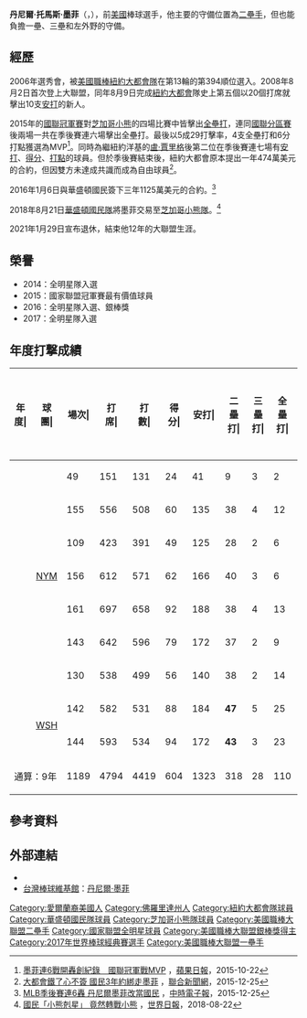 {{Infobox MLB player|
|name        = 丹尼爾·墨菲<br />Daniel Murphy
|image       = Daniel Murphy on March 18, 2016 (2).jpg
|caption     = 華盛頓國民時期的墨菲
|width       = 
|team        = 
|number      = 
|position    = 二壘手 / 一壘手
|bats        = 左
|throws      = 右
|birthdate  = {{birth date and age|mf=yes|1985|4|1}}
|birthplace = {{USA}}[[佛羅里達州|佛羅里達州]][[傑克遜維爾_(佛羅里達州)|傑克遜維爾]]
|debutleague = MLB
|debutdate   = 8月2日
|debutyear   = 2008年
|debutteam   = [[紐約大都會|紐約大都會]]
|statyear    = 2020年球季
|statleague  = MLB
|stat1label  = [[打擊率|打擊率]]
|stat1value  = .296
|stat2label  = [[安打|安打]]
|stat2value  = 1,572
|stat4label  = [[全壘打|全壘打]]
|stat4value  = 138
|stat5label  = [[打點|打點]]
|stat5value  = 735
|teams       =<nowiki></nowiki>
* [[紐約大都會|紐約大都會]] ({{mlby|2008}}–{{mlby|2015}})
* [[華盛頓國民|華盛頓國民]] ({{mlby|2016}}–{{mlby|2018}})
* [[芝加哥小熊|芝加哥小熊]] ({{mlby|2018}})
* [[科羅拉多洛磯|科羅拉多洛磯]] ({{mlby|2019}}-{{mlby|2020}})
|awards      =<nowiki></nowiki>
* 3× [[美國職棒大聯盟全明星賽|全明星賽]] (2014、2016、2017)
* [[美國職棒大聯盟銀棒獎|國聯二壘手銀棒獎]] (2016)
* [[國聯冠軍賽MVP|國聯冠軍賽MVP]] (2015)
|medaltemplates=
{{MedalSport|男子[[棒球|棒球]]}}
{{Medal|Country|{{bb|USA}}}}
{{MedalCompetition|[[世界棒球經典賽|世界棒球經典賽]]}}
{{MedalGold|[[2017年世界棒球經典賽|2017 洛杉磯]]|團隊}}
}}
''' 丹尼爾·托馬斯·墨菲 '''（{{lang-en|Daniel Thomas Murphy}}，{{bd|1985年|4月1日||}}），前[[美國|美國]]棒球選手，他主要的守備位置為[[二壘手|二壘手]]，但也能負擔一壘、三壘和左外野的守備。

== 經歷 ==
2006年選秀會，被[[美國職棒|美國職棒]][[紐約大都會隊|紐約大都會隊]]在第13輪的第394順位選入。2008年8月2日首次登上大聯盟，同年8月9日完成[[紐約大都會|紐約大都會]]隊史上第五個以20個打席就擊出10支[[安打|安打]]的新人。

2015年的[[國聯冠軍賽|國聯冠軍賽]]對[[芝加哥小熊|芝加哥小熊]]的四場比賽中皆擊出[[全壘打|全壘打]]，連同[[國聯分區賽|國聯分區賽]]後兩場一共在季後賽連六場擊出全壘打。最後以5成29打擊率，4支全壘打和6分打點獲選為MVP<ref>[http://www.appledaily.com.tw/realtimenews/article/new/20151022/716614/ 墨菲連6戰開轟創紀錄　國聯冠軍戰MVP] {{Wayback|url=http://www.appledaily.com.tw/realtimenews/article/new/20151022/716614/ |date=20151027062045 }}，[[蘋果日報|蘋果日報]]，2015-10-22</ref>。同時為繼紐約洋基的[[盧·賈里格|盧·賈里格]]後第二位在季後賽連七場有[[安打|安打]]、[[得分|得分]]、[[打點|打點]]的球員。但於季後賽結束後，紐約大都會原本提出一年474萬美元的合約，但因雙方未達成共識而成為自由球員<ref>[http://udn.com/news/story/6999/1400228 大都會鐵了心不簽 國民3年約綁走墨菲] {{Wayback|url=http://udn.com/news/story/6999/1400228 |date=20160404190539 }}，[[聯合新聞網|聯合新聞網]]，2015-12-25</ref>。

2016年1月6日與華盛頓國民簽下三年1125萬美元的合約。<ref>[http://www.chinatimes.com/realtimenews/20151225002325-260403 MLB季後賽連6轟 丹尼爾墨菲改當國民] {{Wayback|url=http://www.chinatimes.com/realtimenews/20151225002325-260403 |date=20191205195759 }}，[[中時電子報|中時電子報]]，2015-12-25</ref>

2018年8月21日[[華盛頓國民隊|華盛頓國民隊]]將墨菲交易至[[芝加哥小熊隊|芝加哥小熊隊]]。<ref>[https://www.worldjournal.com/5832692/article-mlb%EF%BC%8F%E5%9C%8B%E6%B0%91%E3%80%8C%E5%B0%8F%E7%86%8A%E5%89%8B%E6%98%9F%E3%80%8D-%E7%AB%9F%E7%84%B6%E8%BD%89%E6%88%B0%E5%B0%8F%E7%86%8A/ 國民「小熊剋星」 竟然轉戰小熊] {{Wayback|url=https://www.worldjournal.com/5832692/article-mlb%EF%BC%8F%E5%9C%8B%E6%B0%91%E3%80%8C%E5%B0%8F%E7%86%8A%E5%89%8B%E6%98%9F%E3%80%8D-%E7%AB%9F%E7%84%B6%E8%BD%89%E6%88%B0%E5%B0%8F%E7%86%8A/ |date=20180825074041 }}，[[世界日報|世界日報]]，2018-08-22</ref>

2021年1月29日宣布退休，結束他12年的大聯盟生涯。

== 榮譽 ==
* 2014：全明星隊入選
* 2015：國家聯盟冠軍賽最有價值球員
* 2016：全明星隊入選、銀棒獎
* 2017：全明星隊入選

== 年度打撃成績 ==
{| class="wikitable" style="text-align:right; font-size:small"
|-bgcolor="#efefef"
!年度|!!球團|!!場次|!!打<br />席|!!打<br />數|!!得分|!!安打|!!二<br />壘<br />打|!!三<br />壘<br />打|!!全<br />壘<br />打|!!壘<br />打<br />數|!!打點|!!盜壘|!!盜<br />壘<br />失<br />敗|!!犧<br />牲<br />打|!!高<br />飛<br />犧<br />牲<br />打|!!保送|!!敬遠|!!觸身|!!三振|!!雙殺|!!打<br />擊<br />率|!!上<br />壘<br />率|!!長<br />打<br />率|!!OPS
|-
|style="text-align: center;"|{{by2|2008}}
|rowspan="7" style="text-align: center;"|[[紐約大都會|NYM]]
|49||151||131||24||41||9||3||2||62||17||0||2||0||1||18||1||1||28||4||.313||.397||.473||.871
|-
|style="text-align: center;"|{{by2|2009}}
|155||556||508||60||135||38||4||12||217||63||4||2||4||6||38||4||0||69||13||.266||.313||.427||.741
|-
|style="text-align: center;"|{{by2|2011}}
|109||423||391||49||125||28||2||6||175||49||5||5||3||2||24||2||3||42||14||.320||.362||.448||.809
|-
|style="text-align: center;"|{{by2|2012}}
|156||612||571||62||166||40||3||6||230||65||10||2||0||4||36||5||1||82||12||.291||.332||.403||.735
|-
|style="text-align: center;"|{{by2|2013}}
|161||697||658||92||188||38||4||13||273||78||23||3||0||5||32||2||2||95||13||.286||.319||.415||.733
|-
|style="text-align: center;"|{{by2|2014}}
|143||642||596||79||172||37||2||9||240||57||13||5||0||5||39||3||2||86||15||.289||.332||.403||.734
|-
|style="text-align: center;"|{{by2|2015}}
|130||538||499||56||140||38||2||14||224||73||2||2||0||6||31||10||2||38||15||.281||.322||.449||.770
|-
|style="text-align: center;"|{{by2|2016}}
|rowspan="2" style="text-align: center;"|[[華盛頓國民|WSH]]
|142||582||531||88||184||'''47'''||5||25||316||104||5||3||0||8||35||10||8||57||4||.347||.390||'''.595'''||'''.985'''
|-
|style="text-align: center;"|{{by2|2017}}
|144||593||534||94||172||'''43'''||3||23||290||93||2||0||0||3||52||14||4||77||16||.322||.384||.543||.928
|-
!colspan="2"|通算：9年
|1189||4794||4419||604||1323||318||28||110||2027||599||64||24||7||40||205||51||23||574||106||.299||.345||.459||.804
|}

== 參考資料 ==
{{Reflist}}

== 外部連結 ==
* {{Baseballstats |mlb=502517|espn=29200|br=m/murphda08|fangraphs=4316|cube=Daniel-Murphy|brm=murphy011dan}}
* [[台灣棒球維基館|台灣棒球維基館]]：[http://twbsball.dils.tku.edu.tw/wiki/index.php/Daniel_Murphy 丹尼爾·墨菲]{{Wayback|url=http://twbsball.dils.tku.edu.tw/wiki/index.php/Daniel_Murphy |date=20190921090805 }}

{{Commons category|Daniel Murphy (baseball)}}
{{Portal|棒球}}




{{2017年世界棒球經典賽美國隊選手列表}}
{{DEFAULTSORT:Murphy, Daniel}}
[[Category:愛爾蘭裔美國人|Category:愛爾蘭裔美國人]]
[[Category:佛羅里達州人|Category:佛羅里達州人]]
[[Category:紐約大都會隊球員|Category:紐約大都會隊球員]]
[[Category:華盛頓國民隊球員|Category:華盛頓國民隊球員]]
[[Category:芝加哥小熊隊球員|Category:芝加哥小熊隊球員]]
[[Category:美國職棒大聯盟二壘手|Category:美國職棒大聯盟二壘手]]
[[Category:國家聯盟全明星球員|Category:國家聯盟全明星球員]]
[[Category:美國職棒大聯盟銀棒獎得主|Category:美國職棒大聯盟銀棒獎得主]]
[[Category:2017年世界棒球經典賽選手|Category:2017年世界棒球經典賽選手]]
[[Category:美國職棒大聯盟一壘手|Category:美國職棒大聯盟一壘手]]